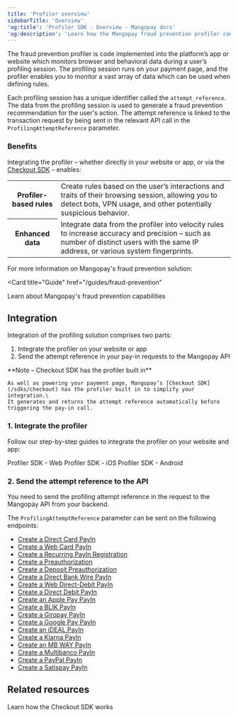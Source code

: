 ```yaml
---
title: 'Profiler overview'
sidebarTitle: 'Overview'
'og:title': 'Profiler SDK - Overview - Mangopay docs' 
'og:description': 'Learn how the Mangopay fraud prevention profiler can enhance your protection.'
---
```



The fraud prevention profiler is code implemented into the platform’s app or website which monitors browser and behavioral data during a user’s profiling session. The profiling session runs on your payment page, and the profiler enables you to monitor a vast array of data <Signal content="signals"/> which can be used when defining rules.

Each profiling session has a unique identifier called the `attempt_reference`. The data from the profiling session is used to generate a fraud prevention recommendation for the user's action. The attempt reference is linked to the transaction request by being sent in the relevant API call in the `ProfilingAttemptReference` parameter.

### Benefits

Integrating the profiler – whether directly in your website or app, or via the [Checkout SDK](/sdks/checkout) – enables: 

<table>
    <tbody>
        <tr>
            <th class="header">Profiler-based rules</th>
            <td class="table-content">Create rules based on the user’s interactions and traits of their browsing session, allowing you to detect bots, VPN usage, and other potentially suspicious behavior.</td>
        </tr>
        <tr>
            <th class="header">Enhanced data</th>
            <td class="table-content">Integrate data from the profiler into velocity rules to increase accuracy and precision – such as number of distinct users with the same IP address, or various system fingerprints.</td>
        </tr>
    </tbody>
</table>

For more information on Mangopay's fraud prevention solution:

<Card
  title="Guide"
  href="/guides/fraud-prevention"
>
  Learn about Mangopay's fraud prevention capabilities
</Card>

## Integration 

Integration of the profiling solution comprises two parts: 

1. Integrate the profiler on your website or app
2. Send the attempt reference in your pay-in requests to the Mangopay API

<Note>
    **Note – Checkout SDK has the profiler built in** 

    As well as powering your payment page, Mangopay’s [Checkout SDK](/sdks/checkout) has the profiler built in to simplify your integration.\
    It generates and returns the attempt reference automatically before triggering the pay-in call.
</Note>

### 1. Integrate the profiler

Follow our step-by-step guides to integrate the profiler on your website and app:

<CardGroup col={2}>
  <Card title="How to" href="/sdks/profiler/web">
  Profiler SDK - Web
  </Card>
  <Card title="How to" href="/sdks/profiler/ios">
  Profiler SDK - iOS
  </Card>
  <Card title="How to" href="/sdks/profiler/android">
  Profiler SDK - Android
  </Card>
</CardGroup>

### 2. Send the attempt reference to the API  

You need to send the profiling attempt reference in the request to the Mangopay API from your backend. 

The `ProfilingAttemptReference` parameter can be sent on the following endpoints:

- [Create a Direct Card PayIn](/api-reference/direct-card-payins/create-direct-card-payin)
- [Create a Web Card PayIn](/api-reference/web-card-payins/create-web-card-payin)
- [Create a Recurring PayIn Registration](/api-referencerecurring-payin-registrations/create-recurring-payin-registration)
- [Create a Preauthorization](/api-reference/preauthorizations/create-preauthorization)
- [Create a Deposit Preauthorization](/api-reference/deposit-preauthorizations/create-deposit-preauthorization)
- [Create a Direct Bank Wire PayIn](/api-reference/bank-wire-payins/create-bank-wire-payin)
- [Create a Web Direct-Debit PayIn](/api-reference/web-direct-debit-payins/create-web-direct-debit-payin)
- [Create a Direct Debit PayIn](/api-reference/direct-debit-payins/create-direct-debit-payin)
- [Create an Apple Pay PayIn](/api-reference/apple-pay/create-apple-pay-payin)
- [Create a BLIK PayIn](/api-reference/blik/create-blik-payin-with-code)
- [Create a Giropay PayIn](/api-reference/giropay/create-giropay-payin)
- [Create a Google Pay PayIn](/api-reference/google-pay/create-google-pay-payin)
- [Create an iDEAL PayIn](/api-reference/ideal/create-ideal-payin)
- [Create a Klarna PayIn](/api-reference/klarna/create-klarna-payin)
- [Create an MB WAY PayIn](/api-reference/mb-way/create-mb-way-payin)
- [Create a Multibanco PayIn](/api-reference/multibanco/create-multibanco-payin)
- [Create a PayPal PayIn](/api-reference/paypal/create-paypal-payin)
- [Create a Satispay PayIn](/api-reference/satispay/create-satispay-payin)

## Related resources  

<Card title="Guide" href="/sdks/checkout">Learn how the Checkout SDK works</Card>